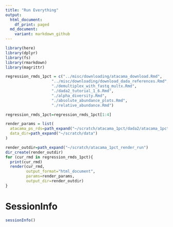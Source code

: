 ```yaml
---
title: "Run Everything"
output:
  html_document:
    df_print: paged
  md_document:
    variant: markdown_github
---
```


```r
library(here)
library(dplyr)
library(fs)
library(rmarkdown)
library(magrittr)
```

```r
regression_rmds_1pct = c("../misc/downloading/atacama_download.Rmd",
                    "../misc/downloading/download_dada_references.Rmd",
                    "./demultiplex_with_fastq_multx.Rmd",
                    "./dada2_tutorial_1_6.Rmd",
                    "./alpha_diversity.Rmd",
                    "./absolute_abundance_plots.Rmd",
                    "./relative_abundance.Rmd")

regression_rmds_1pct=regression_rmds_1pct[1:4]

render_params = list(
  atacama_ps_rds=path_expand("~/scratch/atacama_1pct/dada2/atacama_1pct.rds"),
  data_dir=path_expand("~/scratch/data")
)
```

```r
render_outdir=path_expand("~/scratch/atacama_1pct_render_run")
dir_create(render_outdir)
for (cur_rmd in regression_rmds_1pct){
  print(cur_rmd)
  render(cur_rmd, 
         output_format="html_document",
         params=render_params,
         output_dir=render_outdir)
}
```

# SessionInfo
```r
sessionInfo()
```


